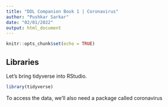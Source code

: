 ```yaml
---
title: "DDL Companion Book 1 | Coronavirus"
author: "Pushkar Sarkar"
date: "02/01/2022"
output: html_document
---
```


```r
knitr::opts_chunk$set(echo = TRUE)
```

## Libraries

Let's bring tidyverse into RStudio.


```r
library(tidyverse)
```

To access the data, we'll also need a package called coronavirus
